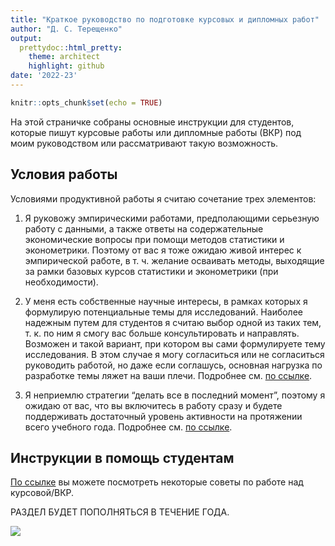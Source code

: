 ```yaml
---
title: "Краткое руководство по подготовке курсовых и дипломных работ"
author: "Д. С. Терещенко"
output:
  prettydoc::html_pretty:
    theme: architect
    highlight: github
date: '2022-23'
---
```


```r
knitr::opts_chunk$set(echo = TRUE)
```

На этой страничке собраны основные инструкции для студентов, которые пишут курсовые работы или дипломные работы (ВКР) под моим руководством или рассматривают такую возможность. 

## Условия работы

Условиями продуктивной работы я считаю сочетание трех элементов: 

1. Я руковожу эмпирическими работами, предполающими серьезную работу с данными, а также ответы на содержательные экономические вопросы при помощи методов статистики и эконометрики. Поэтому от вас я тоже ожидаю живой интерес к эмпирической работе, в т. ч. желание осваивать методы, выходящие за рамки базовых курсов статистики и эконометрики (при необходимости).

2. У меня есть собственные научные интересы, в рамках которых я формулирую потенциальные темы для исследований. Наиболее надежным путем для студентов я считаю выбор одной из таких тем, т. к. по ним я смогу вас больше консультировать и направлять. Возможен и такой вариант, при котором вы сами формулируете тему исследования. В этом случае я могу согласиться или не согласиться руководить работой, но даже если соглашусь, основная нагрузка по разработке темы ляжет на ваши плечи. Подробнее см. [по ссылке](topics.html).

3. Я неприемлю стратегии "делать все в последний момент", поэтому я ожидаю от вас, что вы включитесь в работу сразу и будете поддерживать достаточный уровень активности на протяжении всего учебного года. Подробнее см. [по ссылке](timetable.html).


## Инструкции в помощь студентам

[По ссылке](tips.html) вы можете посмотреть некоторые советы по работе над курсовой/ВКР. 

РАЗДЕЛ БУДЕТ ПОПОЛНЯТЬСЯ В ТЕЧЕНИЕ ГОДА.

![](avatar.jpeg)
